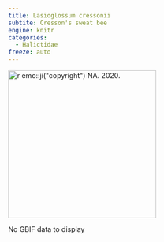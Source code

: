 ```yaml
---
title: Lasioglossum cressonii
subtite: Cresson's sweat bee
engine: knitr
categories:
  - Halictidae
freeze: auto
---
```

[![`r emo::ji("copyright")` NA. 2020.](/files/no_bee.png){height=300}](https://inaturalist.ca/observations/48613611)

No GBIF data to display
